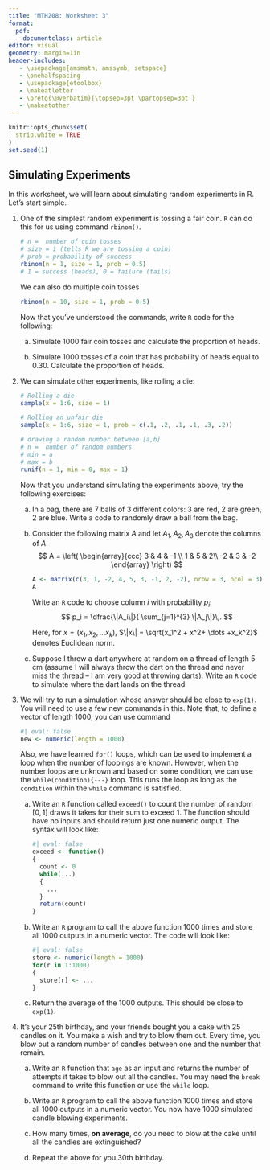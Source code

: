 ```yaml
---
title: "MTH208: Worksheet 3"
format: 
  pdf:
    documentclass: article
editor: visual
geometry: margin=1in
header-includes:
   - \usepackage{amsmath, amssymb, setspace}
   - \onehalfspacing
   - \usepackage{etoolbox} 
   - \makeatletter 
   - \preto{\@verbatim}{\topsep=3pt \partopsep=3pt } 
   - \makeatother
---
```


\vspace{-2cm}

```r
knitr::opts_chunk$set(
  strip.white = TRUE
)
set.seed(1)
```

## Simulating Experiments

In this worksheet, we will learn about simulating random experiments in R. Let's start simple.

1.  One of the simplest random experiment is tossing a fair coin. `R` can do this for us using command `rbinom()`.\

    ```r
    # n =  number of coin tosses
    # size = 1 (tells R we are tossing a coin)
    # prob = probability of success
    rbinom(n = 1, size = 1, prob = 0.5)
    # 1 = success (heads), 0 = failure (tails)
    ```

    We can also do multiple coin tosses

    ```r
    rbinom(n = 10, size = 1, prob = 0.5)
    ```

    Now that you've understood the commands, write `R` code for the following:

    a.  Simulate 1000 fair coin tosses and calculate the proportion of heads.

    b.  Simulate 1000 tosses of a coin that has probability of heads equal to 0.30. Calculate the proportion of heads.\

2.  We can simulate other experiments, like rolling a die:

    ```r
    # Rolling a die
    sample(x = 1:6, size = 1)

    # Rolling an unfair die
    sample(x = 1:6, size = 1, prob = c(.1, .2, .1, .1, .3, .2))

    # drawing a random number between [a,b]
    # n =  number of random numbers
    # min = a
    # max = b
    runif(n = 1, min = 0, max = 1)
    ```

    Now that you understand simulating the experiments above, try the following exercises:

    a.  In a bag, there are 7 balls of 3 different colors: 3 are red, 2 are green, 2 are blue. Write a code to randomly draw a ball from the bag.

    b.  Consider the following matrix $A$ and let $A_1, A_2, A_3$ denote the columns of $A$\
        $$
        A = \left( \begin{array}{ccc} 3 & 4 & -1 \\ 1 & 5 & 2\\ -2 & 3 & -2 \end{array} \right)
        $$

        ```r
        A <- matrix(c(3, 1, -2, 4, 5, 3, -1, 2, -2), nrow = 3, ncol = 3)
        A
        ```

        Write an `R` code to choose column $i$ with probability $p_i$:\
        $$
        p_i = \dfrac{\|A_i\|}{ \sum_{j=1}^{3} \|A_j\|}\,.
        $$

        Here, for $x = (x_1, x_2, \dots x_k)$, $\|x\| = \sqrt{x_1^2 + x^2+ \dots  +x_k^2}$ denotes Euclidean norm.

    c.  Suppose I throw a dart anywhere at random on a thread of length 5 cm (assume I will always throw the dart on the thread and never miss the thread -- I am very good at throwing darts). Write an `R` code to simulate where the dart lands on the thread.\

3.  We will try to run a simulation whose answer should be close to `exp(1)`. You will need to use a few new commands in this. Note that, to define a vector of length 1000, you can use command\

    ```r
    #| eval: false
    new <- numeric(length = 1000)
    ```

    Also, we have learned `for()` loops, which can be used to implement a loop when the number of loopings are known. However, when the number loops are unknown and based on some condition, we can use the `while(condition){---}` loop. This runs the loop as long as the `condition` within the `while` command is satisfied.

    a.  Write an `R` function called `exceed()` to count the number of random $[0,1]$ draws it takes for their sum to exceed 1. The function should have no inputs and should return just one numeric output. The syntax will look like:

        ```r
        #| eval: false
        exceed <- function()
        {
          count <- 0
          while(...)
          {
            ...
          }
          return(count)
        }
        ```

    b.  Write an `R` program to call the above function 1000 times and store all 1000 outputs in a numeric vector. The code will look like:

        ```r
        #| eval: false
        store <- numeric(length = 1000)
        for(r in 1:1000)
        {
          store[r] <- ...
        }
        ```

    c.  Return the average of the 1000 outputs. This should be close to `exp(1)`.\

4.  It's your 25th birthday, and your friends bought you a cake with 25 candles on it. You make a wish and try to blow them out. Every time, you blow out a random number of candles between one and the number that remain.

    a.  Write an `R` function that `age` as an input and returns the number of attempts it takes to blow out all the candles. You may need the `break` command to write this function or use the `while` loop.

    b.  Write an `R` program to call the above function 1000 times and store all 1000 outputs in a numeric vector. You now have 1000 simulated candle blowing experiments.

    c.  How many times, **on average**, do you need to blow at the cake until all the candles are extinguished?

    d.  Repeat the above for you 30th birthday.
